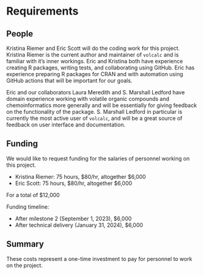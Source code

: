 # Requirements
<!-- 
An idea of what is required to make the project actually happen
-->

## People
<!--
Who needs to be involved, what's the proposed structure, what will it take to get their involvement?
-->

Kristina Riemer and Eric Scott will do the coding work for this project.  Kristina Riemer is the current author and maintainer of `volcalc` and is familiar with it's inner workings. Eric and Kristina both have experience creating R packages, writing tests, and collaborating using GitHub.  Eric has experience preparing R packages for CRAN and with automation using GitHub actions that will be important for our goals. 

Eric and our collaborators Laura Meredith and S. Marshall Ledford have domain experience working with volatile organic compounds and chemoinformatics more generally and will be essentially for giving feedback on the functionality of the package. S. Marshall Ledford in particular is currently the most active user of `volcalc`, and will be a great source of feedback on user interface and documentation.

<!-- ## Processes -->
<!-- 
What processes need to be put in place e.g. codes of conduct, regular ISC meetings, handover to the community at large?
-->


<!-- ## Tools & Tech -->
<!--
What is going to be needed to deliver this project? 

Will cloud computing be used - if yes are there are necessary components that will be deciding factors between providers?

Are there tools or tech that don't exist that will be produced to facilitate the project?
-->

## Funding
<!-- 
[TO DO] THE GUIDANCE IS PRETTY UNCLEAR, ESP IN LIGHT OF GABOR'S PROPOSAL VS AWARD SIZE

-->

We would like to request funding for the salaries of personnel working on this project.

- Kristina Riemer: 75 hours, \$80/hr, altogether $6,000
- Eric Scott: 75 hours, \$80/hr, altogether $6,000

For a total of $12,000

Funding timeline:

- After milestone 2 (September 1, 2023), $6,000
- After technical delivery (January 31, 2024), $6,000

## Summary
<!--
A summary of the requirements that contextualises the costs
-->

These costs represent a one-time investment to pay for personnel to work on the project.